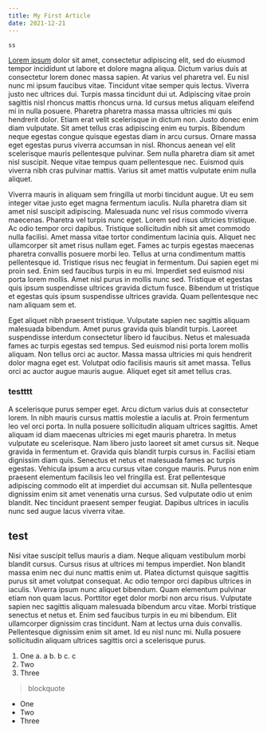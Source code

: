 ```yaml
---
title: My First Article
date: 2021-12-21
---
```


`ss`

[Lorem ipsum](https://google.com) dolor sit amet, consectetur adipiscing elit, sed do eiusmod tempor incididunt ut labore et dolore magna aliqua. Dictum varius duis at consectetur lorem donec massa sapien. At varius vel pharetra vel. Eu nisl nunc mi ipsum faucibus vitae. Tincidunt vitae semper quis lectus. Viverra justo nec ultrices dui. Turpis massa tincidunt dui ut. Adipiscing vitae proin sagittis nisl rhoncus mattis rhoncus urna. Id cursus metus aliquam eleifend mi in nulla posuere. Pharetra pharetra massa massa ultricies mi quis hendrerit dolor. Etiam erat velit scelerisque in dictum non. Justo donec enim diam vulputate. Sit amet tellus cras adipiscing enim eu turpis. Bibendum neque egestas congue quisque egestas diam in arcu cursus. Ornare massa eget egestas purus viverra accumsan in nisl. Rhoncus aenean vel elit scelerisque mauris pellentesque pulvinar. Sem nulla pharetra diam sit amet nisl suscipit. Neque vitae tempus quam pellentesque nec. Euismod quis viverra nibh cras pulvinar mattis. Varius sit amet mattis vulputate enim nulla aliquet.

Viverra mauris in aliquam sem fringilla ut morbi tincidunt augue. Ut eu sem integer vitae justo eget magna fermentum iaculis. Nulla pharetra diam sit amet nisl suscipit adipiscing. Malesuada nunc vel risus commodo viverra maecenas. Pharetra vel turpis nunc eget. Lorem sed risus ultricies tristique. Ac odio tempor orci dapibus. Tristique sollicitudin nibh sit amet commodo nulla facilisi. Amet massa vitae tortor condimentum lacinia quis. Aliquet nec ullamcorper sit amet risus nullam eget. Fames ac turpis egestas maecenas pharetra convallis posuere morbi leo. Tellus at urna condimentum mattis pellentesque id. Tristique risus nec feugiat in fermentum. Dui sapien eget mi proin sed. Enim sed faucibus turpis in eu mi. Imperdiet sed euismod nisi porta lorem mollis. Amet nisl purus in mollis nunc sed. Tristique et egestas quis ipsum suspendisse ultrices gravida dictum fusce. Bibendum ut tristique et egestas quis ipsum suspendisse ultrices gravida. Quam pellentesque nec nam aliquam sem et.

Eget aliquet nibh praesent tristique. Vulputate sapien nec sagittis aliquam malesuada bibendum. Amet purus gravida quis blandit turpis. Laoreet suspendisse interdum consectetur libero id faucibus. Netus et malesuada fames ac turpis egestas sed tempus. Sed euismod nisi porta lorem mollis aliquam. Non tellus orci ac auctor. Massa massa ultricies mi quis hendrerit dolor magna eget est. Volutpat odio facilisis mauris sit amet massa. Tellus orci ac auctor augue mauris augue. Aliquet eget sit amet tellus cras.

### testttt
A scelerisque purus semper eget. Arcu dictum varius duis at consectetur lorem. In nibh mauris cursus mattis molestie a iaculis at. Proin fermentum leo vel orci porta. In nulla posuere sollicitudin aliquam ultrices sagittis. Amet aliquam id diam maecenas ultricies mi eget mauris pharetra. In metus vulputate eu scelerisque. Nam libero justo laoreet sit amet cursus sit. Neque gravida in fermentum et. Gravida quis blandit turpis cursus in. Facilisi etiam dignissim diam quis. Senectus et netus et malesuada fames ac turpis egestas. Vehicula ipsum a arcu cursus vitae congue mauris. Purus non enim praesent elementum facilisis leo vel fringilla est. Erat pellentesque adipiscing commodo elit at imperdiet dui accumsan sit. Nulla pellentesque dignissim enim sit amet venenatis urna cursus. Sed vulputate odio ut enim blandit. Nec tincidunt praesent semper feugiat. Dapibus ultrices in iaculis nunc sed augue lacus viverra vitae.

## test
Nisi vitae suscipit tellus mauris a diam. Neque aliquam vestibulum morbi blandit cursus. Cursus risus at ultrices mi tempus imperdiet. Non blandit massa enim nec dui nunc mattis enim ut. Platea dictumst quisque sagittis purus sit amet volutpat consequat. Ac odio tempor orci dapibus ultrices in iaculis. Viverra ipsum nunc aliquet bibendum. Quam elementum pulvinar etiam non quam lacus. Porttitor eget dolor morbi non arcu risus. Vulputate sapien nec sagittis aliquam malesuada bibendum arcu vitae. Morbi tristique senectus et netus et. Enim sed faucibus turpis in eu mi bibendum. Elit ullamcorper dignissim cras tincidunt. Nam at lectus urna duis convallis. Pellentesque dignissim enim sit amet. Id eu nisl nunc mi. Nulla posuere sollicitudin aliquam ultrices sagittis orci a scelerisque purus.

1. One
    a. a
    b. b
    c. c
2. Two
3. Three

>blockquote

- One
- Two
- Three


